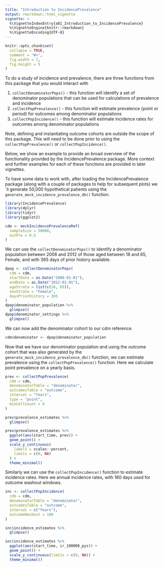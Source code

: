```yaml
---
title: "Introduction to IncidencePrevalence"
output: rmarkdown::html_vignette
vignette: >
  %\VignetteIndexEntry{a01_Introduction_to_IncidencePrevalence}
  %\VignetteEngine{knitr::rmarkdown}
  %\VignetteEncoding{UTF-8}
---
```


```r
knitr::opts_chunk$set(
  collapse = TRUE,
  comment = "#>",
  fig.width = 7,
  fig.height = 5
)
```

To do a study of incidence and prevalence, there are three functions from this package that you would interact with

1)  `collectDenominatorPops()` - this function will identify a set of denominator populations that can be used for calculations of prevalence and incidence
2)  `collectPopPrevalence()` - this function will estimate prevalence (point or period) for outcomes among denominator populations
3)  `collectPopIncidence()` - this function will estimate incidence rates for outcomes among denominator populations

Note, defining and instantiating outcome cohorts are outside the scope of this package. This will need to be done prior to using the `collectPopPrevalence()` or `collectPopIncidence()`.

Below, we show an example to provide an broad overview of the functionality provided by the IncidencePrevalence package. More context and further examples for each of these functions are provided in later vignettes.

To have some data to work with, after loading the IncidencePrevalence package (along with a couple of packages to help for subsequent plots) we´ll generate 50,000 hypothetical patients using the `generate_mock_incidence_prevalence_db()` function.

```r
library(IncidencePrevalence)
library(dplyr)
library(tidyr)
library(ggplot2)

cdm <- mockIncidencePrevalenceRef(
  sampleSize = 50000,
  outPre = 0.5
)
```

We can use the `collectDenominatorPops()` to identify a denominator population between 2008 and 2012 of those aged between 18 and 65, Female, and with 365 days of prior history available.

```r
dpop <- collectDenominatorPops(
  cdm = cdm,
  startDate = as.Date("2008-01-01"),
  endDate = as.Date("2012-01-01"),
  ageStrata = list(c(18, 65)),
  sexStrata = "Female",
  daysPriorHistory = 365
)
dpop$denominator_population %>%
  glimpse()
dpop$denominator_settings %>%
  glimpse()
```

We can now add the denominator cohort to our cdm reference.
```r
cdm$denominator <- dpop$denominator_population
```

Now that we have our denominator population and using the outcome cohort that was also generated by the `generate_mock_incidence_prevalence_db()` function, we can estimate prevalence using the `collectPopPrevalence()` function. Here we calculate point prevalence on a yearly basis.

```r
prev <- collectPopPrevalence(
  cdm = cdm,
  denominatorTable = "denominator",
  outcomesTable = "outcome",
  interval = "Years",
  type = "point",
  minCellCount = 0
)

prev$prevalence_estimates %>%
  glimpse()

prev$prevalence_estimates %>%
  ggplot(aes(start_time, prev)) +
  geom_point() +
  scale_y_continuous(
    labels = scales::percent,
    limits = c(0, NA)
  ) +
  theme_minimal()
```

Similarly we can use the `collectPopIncidence()` function to estimate incidence rates. Here we annual incidence rates, with 180 days used for outcome washout windows.

```r
inc <- collectPopIncidence(
  cdm = cdm,
  denominatorTable = "denominator",
  outcomesTable = "outcome",
  interval = c("Years"),
  outcomeWashout = 180
)

inc$incidence_estimates %>%
  glimpse()

inc$incidence_estimates %>%
  ggplot(aes(start_time, ir_100000_pys)) +
  geom_point() +
  scale_y_continuous(limits = c(0, NA)) +
  theme_minimal()
```
